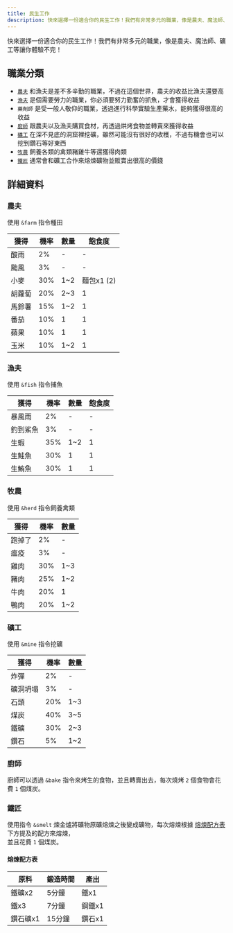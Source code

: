 ```yaml
---
title: 民生工作
description: 快來選擇一份適合你的民生工作！我們有非常多元的職業，像是農夫、魔法師、礦工等讓你體驗不完！
---
```



快來選擇一份適合你的民生工作！我們有非常多元的職業，像是農夫、魔法師、礦工等讓你體驗不完！

<Adsense/>

## 職業分類

- [`農夫`](#農夫) 和漁夫是差不多辛勤的職業，不過在這個世界，農夫的收益比漁夫還要高
- [`漁夫`](#漁夫) 是個需要勞力的職業，你必須要努力勤奮的抓魚，才會獲得收益
- `藥劑師` 是受一般人敬仰的職業，透過進行科學實驗生產藥水，能夠獲得很高的收益
- [`廚師`](#廚師) 跟農夫以及漁夫購買食材，再透過烘烤食物並轉賣來獲得收益
- [`礦工`](#礦工) 在深不見底的洞窟裡挖礦，雖然可能沒有很好的收穫，不過有機會也可以挖到鑽石等好東西
- [`牧農`](#牧農) 飼養各類的禽類豬雞牛等還獲得肉類
- [`鐵匠`](#鐵匠) 通常會和礦工合作來熔煉礦物並販賣出很高的價錢

## 詳細資料

### 農夫

使用 `&farm` 指令種田

| 獲得 | 機率 | 數量 | 飽食度 |
| --- | --- | --- | --- |
| 酸雨 | 2% | - | - |
| 颱風 | 3% | - | - |
| 小麥 | 30% | 1~2 | 麵包x1 (2) |
| 胡蘿蔔 | 20% | 2~3 | 1 |
| 馬鈴薯 | 15% | 1~2 | 1 |
| 番茄 | 10% | 1 | 1 |
| 蘋果 | 10% | 1 | 1 |
| 玉米 | 10% | 1~2 | 1 |

### 漁夫

使用 `&fish` 指令捕魚

| 獲得 | 機率 | 數量 | 飽食度 |
| --- | --- | --- | --- |
| 暴風雨 | 2% | - | - |
| 釣到鯊魚 | 3% | - | - |
| 生蝦 | 35% | 1~2 | 1 |
| 生鮭魚 | 30% | 1 | 1 |
| 生鮪魚 | 30% | 1 | 1 |

### 牧農

使用 `&herd` 指令飼養禽類

| 獲得 | 機率 | 數量 |
| --- | --- | --- |
| 跑掉了 | 2% | - |
| 瘟疫 | 3% | - |
| 雞肉 | 30% | 1~3 |
| 豬肉 | 25% | 1~2 |
| 牛肉 | 20% | 1 |
| 鴨肉 | 20% | 1~2 |

<Adsense/>

### 礦工

使用 `&mine` 指令挖礦

| 獲得 | 機率 | 數量 |
| --- | --- | --- |
| 炸彈 | 2% | - |
| 礦洞坍塌 | 3% | - |
| 石頭 | 20% | 1~3 |
| 煤炭 | 40% | 3~5 |
| 鐵礦 | 30% | 2~3 |
| 鑽石 | 5% | 1~2 |

### 廚師

廚師可以透過 `&bake` 指令來烤生的食物，並且轉賣出去，每次燒烤 `2` 個食物會花費 `1` 個煤炭。

### 鐵匠

使用指令 `&smelt` 煉金爐將礦物原礦熔煉之後變成礦物，每次熔煉根據 [熔煉配方表](#熔煉配方表) 下方提及的配方來熔煉，<br/>
並且花費 `1` 個煤炭。

#### 熔煉配方表

| 原料 | 鍛造時間 | 產出 |
| --- | --- | --- |
| 鐵礦x2 | 5分鐘 | 鐵x1 |
| 鐵x3 | 7分鐘 | 鋼鐵x1 |
| 鑽石礦x1 | 15分鐘 | 鑽石x1 |